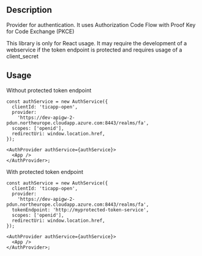 
<Meta title='Libs/OAuth Code PKCE/OAuth Code PKCE Docs' />

<h2>Description</h2>

<p>
  Provider for authentication. It uses Authorization Code Flow with Proof Key
  for Code Exchange (PKCE)
</p>

<p>
  This library is only for React usage. It may require the development of a
  webservice if the token endpoint is protected and requires usage of a
  client_secret
</p>

<h2>Usage</h2>

<p>Without protected token endpoint</p>

```tsx
const authService = new AuthService({
  clientId: 'ticapp-open',
  provider:
    'https://dev-apigw-2-pdun.northeurope.cloudapp.azure.com:8443/realms/fa',
  scopes: ['openid'],
  redirectUri: window.location.href,
});

<AuthProvider authService={authService}>
  <App />
</AuthProvider>;
```

<p>With protected token endpoint</p>

```tsx
const authService = new AuthService({
  clientId: 'ticapp-open',
  provider:
    'https://dev-apigw-2-pdun.northeurope.cloudapp.azure.com:8443/realms/fa',
  tokenEndpoint: 'http://myprotected-token-service',
  scopes: ['openid'],
  redirectUri: window.location.href,
});

<AuthProvider authService={authService}>
  <App />
</AuthProvider>;
```

